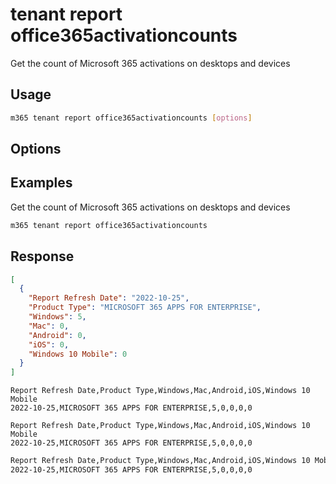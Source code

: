 
# tenant report office365activationcounts

Get the count of Microsoft 365 activations on desktops and devices

## Usage

```sh
m365 tenant report office365activationcounts [options]
```

## Options

<Global />

## Examples

Get the count of Microsoft 365 activations on desktops and devices

```sh
m365 tenant report office365activationcounts
```

## Response

<Tabs>
  <TabItem value="JSON">

  ```json
  [
    {
      "Report Refresh Date": "2022-10-25",
      "Product Type": "MICROSOFT 365 APPS FOR ENTERPRISE",
      "Windows": 5,
      "Mac": 0,
      "Android": 0,
      "iOS": 0,
      "Windows 10 Mobile": 0
    }
  ]
  ```

  </TabItem>
  <TabItem value="Text">

  ```text
  Report Refresh Date,Product Type,Windows,Mac,Android,iOS,Windows 10 Mobile
  2022-10-25,MICROSOFT 365 APPS FOR ENTERPRISE,5,0,0,0,0
  ```

  </TabItem>
  <TabItem value="CSV">

  ```csv
  Report Refresh Date,Product Type,Windows,Mac,Android,iOS,Windows 10 Mobile
  2022-10-25,MICROSOFT 365 APPS FOR ENTERPRISE,5,0,0,0,0
  ```

  </TabItem>
  <TabItem value="Markdown">

  ```md
  Report Refresh Date,Product Type,Windows,Mac,Android,iOS,Windows 10 Mobile
  2022-10-25,MICROSOFT 365 APPS FOR ENTERPRISE,5,0,0,0,0
  ```

  </TabItem>
</Tabs>

